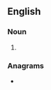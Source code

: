==English==

===Noun===
{{head|en|noun form}}

# {{plural of|en|crucible}}

===Anagrams===
* {{anagrams|en|a=bcceilrsu|subcircle}}